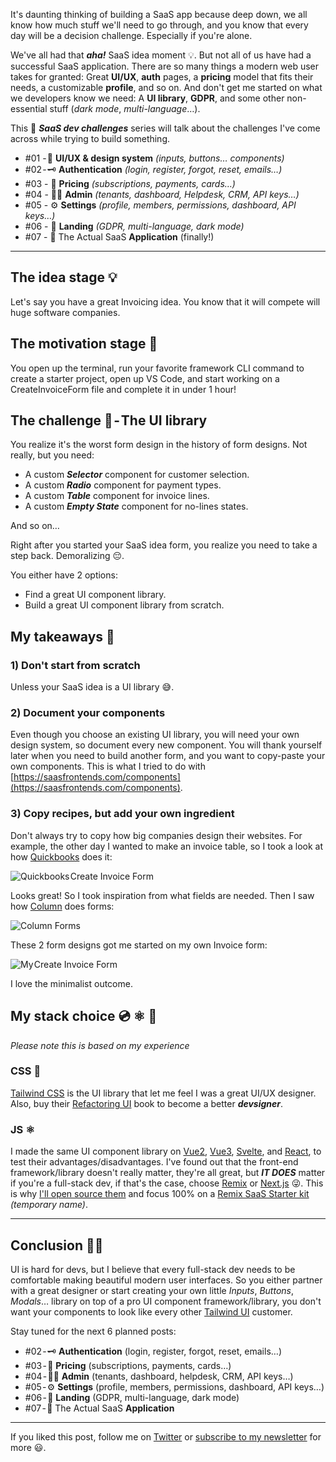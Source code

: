It's daunting thinking of building a SaaS app because deep down, we all know how much stuff we'll need to go through, and you know that every day will be a decision challenge. Especially if you're alone.

We've all had that **_aha!_** SaaS idea moment 💡. But not all of us have had a successful SaaS application. There are so many things a modern web user takes for granted: Great **UI/UX**, **auth** pages, a **pricing** model that fits their needs, a customizable **profile**, and so on. And don't get me started on what we developers know we need: A **UI library**, **GDPR**, and some other non-essential stuff (_dark mode_, _multi-language_…).

This 🎯 **_SaaS dev challenges_** series will talk about the challenges I've come across while trying to build something.

- #01 - 🎨 **UI/UX & design system** _(inputs, buttons… components)_
- #02 - 🗝 ️**Authentication** _(login, register, forgot, reset, emails…)_
- #03 - 💸 **Pricing** _(subscriptions, payments, cards…)_
- #04 - 👩‍💼 **Admin** _(tenants, dashboard, Helpdesk, CRM, API keys…)_
- #05 - ⚙️ **Settings** _(profile, members, permissions, dashboard, API keys…)_
- #06 - 🛬 **Landing** _(GDPR, multi-language, dark mode)_
- #07 - 🦄 The Actual SaaS **Application** (finally!)

---

## The idea stage 💡

Let's say you have a great Invoicing idea. You know that it will compete will huge software companies.

## The motivation stage 💪

You open up the terminal, run your favorite framework CLI command to create a starter project, open up VS Code, and start working on a CreateInvoiceForm file and complete it in under 1 hour!

## The challenge 🎯 - The UI library

You realize it's the worst form design in the history of form designs. Not really, but you need:

- A custom **_Selector_** component for customer selection.
- A custom **_Radio_** component for payment types.
- A custom **_Table_** component for invoice lines.
- A custom **_Empty State_** component for no-lines states.

And so on…

Right after you started your SaaS idea form, you realize you need to take a step back. Demoralizing 😔.

You either have 2 options:

- Find a great UI component library.
- Build a great UI component library from scratch.

## My takeaways 📝

### 1) Don't start from scratch

Unless your SaaS idea is a UI library 😅.

### 2) Document your components

Even though you choose an existing UI library, you will need your own design system, so document every new component. You will thank yourself later when you need to build another form, and you want to copy-paste your own components. This is what I tried to do with [https://saasfrontends.com/components](https://saasfrontends.com/components).

### 3) Copy recipes, but add your own ingredient

Don't always try to copy how big companies design their websites. For example, the other day I wanted to make an invoice table, so I took a look at how [Quickbooks](https://quickbooks.intuit.com) does it:

![Quickbooks Create Invoice Form](https://res.cloudinary.com/practicaldev/image/fetch/s--58sR3D_C--/c_limit%2Cf_auto%2Cfl_progressive%2Cq_auto%2Cw_880/https://yahooder.sirv.com/blog/saas-dev-challenges/01/quickbooks.png)

Looks great! So I took inspiration from what fields are needed. Then I saw how [Column](https://column.com/) does forms:

![Column Forms](https://res.cloudinary.com/practicaldev/image/fetch/s--fn_IuA8f--/c_limit%2Cf_auto%2Cfl_progressive%2Cq_auto%2Cw_880/https://yahooder.sirv.com/blog/saas-dev-challenges/01/column.png)

These 2 form designs got me started on my own Invoice form:

![My Create Invoice Form](https://res.cloudinary.com/practicaldev/image/fetch/s--_EX6uz15--/c_limit%2Cf_auto%2Cfl_progressive%2Cq_auto%2Cw_880/https://yahooder.sirv.com/blog/saas-dev-challenges/01/create-invoice.png)

I love the minimalist outcome.

## My stack choice 💿 ⚛️ 🎨

_Please note this is based on my experience_

### CSS 🎨

[Tailwind CSS](https://tailwindcss.com) is the UI library that let me feel I was a great UI/UX designer. Also, buy their [Refactoring UI](https://www.refactoringui.com) book to become a better **_devsigner_**.

### JS ⚛️️️️

I made the same UI component library on [Vue2](https://sandbox.vue2.saasfrontends.com/components), [Vue3](https://sandbox.vue3.saasfrontends.com/components), [Svelte](https://sandbox.svelte.saasfrontends.com/components), and [React](https://sandbox.react.saasfrontends.com/components), to test their advantages/disadvantages. I've found out that the front-end framework/library doesn't really matter, they're all great, but **_IT DOES_** matter if you're a full-stack dev, if that's the case, choose [Remix](https://remix.run) or [Next.js](https://nextjs.org) 😜. This is why [I'll open source them](https://dev.to/alexandromtzg/why-im-open-sourcing-all-my-net-saas-kits-in-april-2022-react-svelte-vue3-vue2-4ki7) and focus 100% on a [Remix SaaS Starter kit](https://alexandromg.gumroad.com/l/SaasFrontends-Remix) _(temporary name)_.

---

## Conclusion 🧑‍🔬

UI is hard for devs, but I believe that every full-stack dev needs to be comfortable making beautiful modern user interfaces. So you either partner with a great designer or start creating your own little _Inputs_, _Buttons_, _Modals_… library on top of a pro UI component framework/library, you don't want your components to look like every other [Tailwind UI](https://tailwindui.com) customer.

Stay tuned for the next 6 planned posts:

- #02 - 🗝 ️**Authentication** (login, register, forgot, reset, emails…)
- #03 - 💸 **Pricing** (subscriptions, payments, cards…)
- #04 - 👩‍💼 **Admin** (tenants, dashboard, helpdesk, CRM, API keys…)
- #05 - ⚙️ **Settings** (profile, members, permissions, dashboard, API keys…)
- #06 - 🛬 **Landing** (GDPR, multi-language, dark mode)
- #07 - 🦄 The Actual SaaS **Application**

---

If you liked this post, follow me on [Twitter](https://twitter.com/AlexandroMtzG) or [subscribe to my newsletter](https://www.getrevue.co/profile/alexandromtzg) for more 😃.
